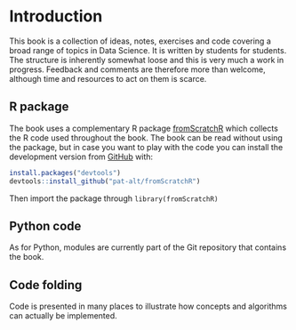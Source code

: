 # Introduction {#intro}

This book is a collection of ideas, notes, exercises and code covering a broad range of topics in Data Science. It is written by students for students. The structure is inherently somewhat loose and this is very much a work in progress. Feedback and comments are therefore more than welcome, although time and resources to act on them is scarce.

## R package

The book uses a complementary R package [fromScratchR](https://github.com/pat-alt/fromScratchR) which collects the R code used throughout the book. The book can be read without using the package, but in case you want to play with the code you can install the development version from [GitHub](https://github.com/) with:

```r
install.packages("devtools")
devtools::install_github("pat-alt/fromScratchR")
```

Then import the package through `library(fromScratchR)`

## Python code

As for Python, modules are currently part of the Git repository that contains the book.

## Code folding

Code is presented in many places to illustrate how concepts and algorithms can actually be implemented. 

